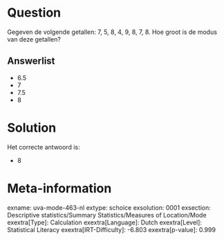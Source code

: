 Question
========

Gegeven de volgende getallen: 7, 5, 8, 4, 9, 8, 7, 8. Hoe groot is de
modus van deze getallen?


Answerlist
----------

* 6.5
* 7
* 7.5
* 8

Solution
========

Het correcte antwoord is: 

* 8

Meta-information
================
exname: uva-mode-463-nl
extype: schoice
exsolution: 0001
exsection: Descriptive statistics/Summary Statistics/Measures of Location/Mode
exextra[Type]: Calculation
exextra[Language]: Dutch
exextra[Level]: Statistical Literacy
exextra[IRT-Difficulty]: -6.803
exextra[p-value]: 0.999
